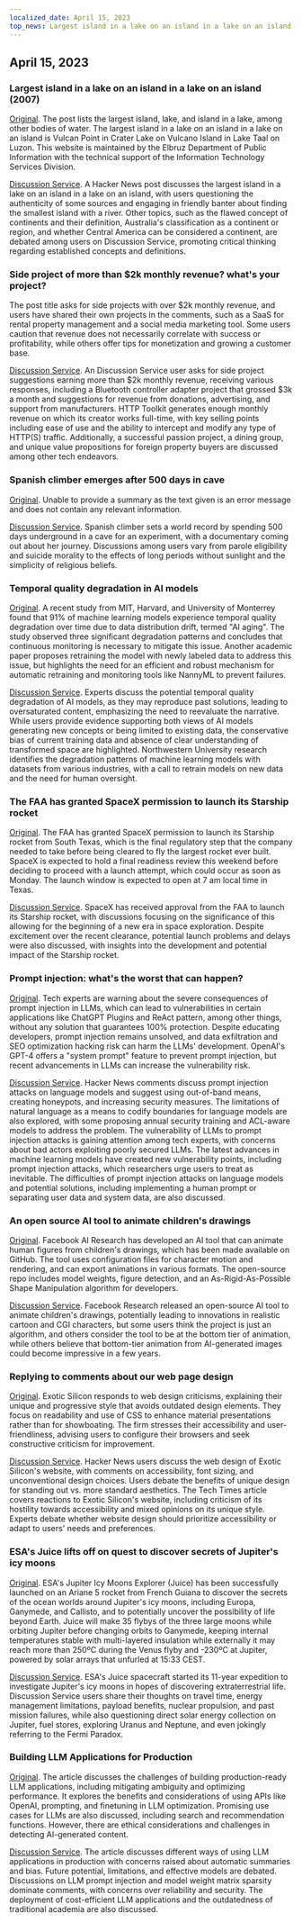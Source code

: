 ```yaml
---
localized_date: April 15, 2023
top_news: Largest island in a lake on an island in a lake on an island (2007)
---
```




<CallToAction />

<Steps>

## April 15, 2023

### Largest island in a lake on an island in a lake on an island (2007)

[Original](https://www.elbruz.org/special-projects/islands-and-lakes/).
The post lists the largest island, lake, and island in a lake, among other bodies of water. The largest island in a lake on an island in a lake on an island is Vulcan Point in Crater Lake on Vulcano Island in Lake Taal on Luzon. This website is maintained by the Elbruz Department of Public Information with the technical support of the Information Technology Services Division.

[Discussion Service](http://news.ycombinator.com/item?id=35567026).
A Hacker News post discusses the largest island in a lake on an island in a lake on an island, with users questioning the authenticity of some sources and engaging in friendly banter about finding the smallest island with a river. Other topics, such as the flawed concept of continents and their definition, Australia's classification as a continent or region, and whether Central America can be considered a continent, are debated among users on Discussion Service, promoting critical thinking regarding established concepts and definitions.

### Side project of more than $2k monthly revenue? what's your project?

The post title asks for side projects with over $2k monthly revenue, and users have shared their own projects in the comments, such as a SaaS for rental property management and a social media marketing tool. Some users caution that revenue does not necessarily correlate with success or profitability, while others offer tips for monetization and growing a customer base.

[Discussion Service](http://news.ycombinator.com/item?id=35567822).
An Discussion Service user asks for side project suggestions earning more than $2k monthly revenue, receiving various responses, including a Bluetooth controller adapter project that grossed $3k a month and suggestions for revenue from donations, advertising, and support from manufacturers. HTTP Toolkit generates enough monthly revenue on which its creator works full-time, with key selling points including ease of use and the ability to intercept and modify any type of HTTP(S) traffic. Additionally, a successful passion project, a dining group, and unique value propositions for foreign property buyers are discussed among other tech endeavors.

### Spanish climber emerges after 500 days in cave

[Original](https://www.cbc.ca/news/world/spain-cave-500-days-beatriz-flamini-1.6810428).
Unable to provide a summary as the text given is an error message and does not contain any relevant information.

[Discussion Service](http://news.ycombinator.com/item?id=35571481).
Spanish climber sets a world record by spending 500 days underground in a cave for an experiment, with a documentary coming out about her journey. Discussions among users vary from parole eligibility and suicide morality to the effects of long periods without sunlight and the simplicity of religious beliefs.

### Temporal quality degradation in AI models

[Original](https://www.nannyml.com/blog/91-of-ml-perfomance-degrade-in-time).
A recent study from MIT, Harvard, and University of Monterrey found that 91% of machine learning models experience temporal quality degradation over time due to data distribution drift, termed "AI aging". The study observed three significant degradation patterns and concludes that continuous monitoring is necessary to mitigate this issue. Another academic paper proposes retraining the model with newly labeled data to address this issue, but highlights the need for an efficient and robust mechanism for automatic retraining and monitoring tools like NannyML to prevent failures.

[Discussion Service](http://news.ycombinator.com/item?id=35566145).
Experts discuss the potential temporal quality degradation of AI models, as they may reproduce past solutions, leading to oversaturated content, emphasizing the need to reevaluate the narrative. While users provide evidence supporting both views of AI models generating new concepts or being limited to existing data, the conservative bias of current training data and absence of clear understanding of transformed space are highlighted. Northwestern University research identifies the degradation patterns of machine learning models with datasets from various industries, with a call to retrain models on new data and the need for human oversight.

### The FAA has granted SpaceX permission to launch its Starship rocket

[Original](https://arstechnica.com/science/2023/04/green-light-go-spacex-receives-a-launch-license-from-the-faa-for-starship/).
The FAA has granted SpaceX permission to launch its Starship rocket from South Texas, which is the final regulatory step that the company needed to take before being cleared to fly the largest rocket ever built. SpaceX is expected to hold a final readiness review this weekend before deciding to proceed with a launch attempt, which could occur as soon as Monday. The launch window is expected to open at 7 am local time in Texas.

[Discussion Service](http://news.ycombinator.com/item?id=35575298).
SpaceX has received approval from the FAA to launch its Starship rocket, with discussions focusing on the significance of this allowing for the beginning of a new era in space exploration. Despite excitement over the recent clearance, potential launch problems and delays were also discussed, with insights into the development and potential impact of the Starship rocket.

### Prompt injection: what's the worst that can happen?

[Original](https://simonwillison.net/2023/Apr/14/worst-that-can-happen/).
Tech experts are warning about the severe consequences of prompt injection in LLMs, which can lead to vulnerabilities in certain applications like ChatGPT Plugins and ReAct pattern, among other things, without any solution that guarantees 100% protection. Despite educating developers, prompt injection remains unsolved, and data exfiltration and SEO optimization hacking risk can harm the LLMs' development. OpenAI's GPT-4 offers a "system prompt" feature to prevent prompt injection, but recent advancements in LLMs can increase the vulnerability risk.

[Discussion Service](http://news.ycombinator.com/item?id=35572290).
Hacker News comments discuss prompt injection attacks on language models and suggest using out-of-band means, creating honeypots, and increasing security measures. The limitations of natural language as a means to codify boundaries for language models are also explored, with some proposing annual security training and ACL-aware models to address the problem. The vulnerability of LLMs to prompt injection attacks is gaining attention among tech experts, with concerns about bad actors exploiting poorly secured LLMs. The latest advances in machine learning models have created new vulnerability points, including prompt injection attacks, which researchers urge users to treat as inevitable. The difficulties of prompt injection attacks on language models and potential solutions, including implementing a human prompt or separating user data and system data, are also discussed.

### An open source AI tool to animate children's drawings

[Original](https://github.com/facebookresearch/AnimatedDrawings).
Facebook AI Research has developed an AI tool that can animate human figures from children's drawings, which has been made available on GitHub. The tool uses configuration files for character motion and rendering, and can export animations in various formats. The open-source repo includes model weights, figure detection, and an As-Rigid-As-Possible Shape Manipulation algorithm for developers.

[Discussion Service](http://news.ycombinator.com/item?id=35565681).
Facebook Research released an open-source AI tool to animate children's drawings, potentially leading to innovations in realistic cartoon and CGI characters, but some users think the project is just an algorithm, and others consider the tool to be at the bottom tier of animation, while others believe that bottom-tier animation from AI-generated images could become impressive in a few years.

### Replying to comments about our web page design

[Original](https://research.exoticsilicon.com/articles/replying_to_comments).
Exotic Silicon responds to web design criticisms, explaining their unique and progressive style that avoids outdated design elements. They focus on readability and use of CSS to enhance material presentations rather than for showboating. The firm stresses their accessibility and user-friendliness, advising users to configure their browsers and seek constructive criticism for improvement.

[Discussion Service](http://news.ycombinator.com/item?id=35567285).
Hacker News users discuss the web design of Exotic Silicon's website, with comments on accessibility, font sizing, and unconventional design choices. Users debate the benefits of unique design for standing out vs. more standard aesthetics. The Tech Times article covers reactions to Exotic Silicon's website, including criticism of its hostility towards accessibility and mixed opinions on its unique style. Experts debate whether website design should prioritize accessibility or adapt to users' needs and preferences.

### ESA's Juice lifts off on quest to discover secrets of Jupiter's icy moons

[Original](https://www.esa.int/Science_Exploration/Space_Science/Juice/ESA_s_Juice_lifts_off_on_quest_to_discover_secrets_of_Jupiter_s_icy_moons).
ESA's Jupiter Icy Moons Explorer (Juice) has been successfully launched on an Ariane 5 rocket from French Guiana to discover the secrets of the ocean worlds around Jupiter's icy moons, including Europa, Ganymede, and Callisto, and to potentially uncover the possibility of life beyond Earth. Juice will make 35 flybys of the three large moons while orbiting Jupiter before changing orbits to Ganymede, keeping internal temperatures stable with multi-layered insulation while externally it may reach more than 250ºC during the Venus flyby and -230ºC at Jupiter, powered by solar arrays that unfurled at 15:33 CEST.

[Discussion Service](http://news.ycombinator.com/item?id=35574177).
ESA's Juice spacecraft started its 11-year expedition to investigate Jupiter's icy moons in hopes of discovering extraterrestrial life. Discussion Service users share their thoughts on travel time, energy management limitations, payload benefits, nuclear propulsion, and past mission failures, while also questioning direct solar energy collection on Jupiter, fuel stores, exploring Uranus and Neptune, and even jokingly referring to the Fermi Paradox.

### Building LLM Applications for Production

[Original](https://huyenchip.com/2023/04/11/llm-engineering.html).
The article discusses the challenges of building production-ready LLM applications, including mitigating ambiguity and optimizing performance. It explores the benefits and considerations of using APIs like OpenAI, prompting, and finetuning in LLM optimization. Promising use cases for LLMs are also discussed, including search and recommendation functions. However, there are ethical considerations and challenges in detecting AI-generated content.

[Discussion Service](http://news.ycombinator.com/item?id=35565212).
The article discusses different ways of using LLM applications in production with concerns raised about automatic summaries and bias. Future potential, limitations, and effective models are debated. Discussions on LLM prompt injection and model weight matrix sparsity dominate comments, with concerns over reliability and security. The deployment of cost-efficient LLM applications and the outdatedness of traditional academia are also discussed.

</Steps>
